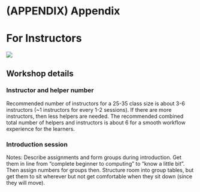 # (APPENDIX) Appendix {-}

# For Instructors

![](https://img.shields.io/badge/document%20status-in%20progress-orange?style=flat-square)

## Workshop details

### Instructor and helper number

Recommended number of instructors for a 25-35 class size is about 3-6
instructors (~1 instructors for every 1-2 sessions). If there are more instructors,
then less helpers are needed. The recommended combined total number of helpers
and instructors is about 6 for a smooth workflow experience for the learners.

### Introduction session

Notes: Describe assignments and form groups during introduction.
Get them in line from "complete beginner to computing" to "know a little bit".
Then assign numbers for groups then. Structure room into group tables, but get 
them to sit wherever but not get comfortable when they sit down (since they will
move).
